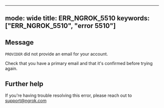 
---
mode: wide
title: ERR_NGROK_5510
keywords: ["ERR_NGROK_5510", "error 5510"]
---

## Message
`PROVIDER` did not provide an email for your account.

Check that you have a primary email and that it's confirmed before trying again.




## Further help
If you're having trouble resolving this error, please reach out to [support@ngrok.com](mailto:support@ngrok.com?subject=Help%20with%20ERR_NGROK_5510)

